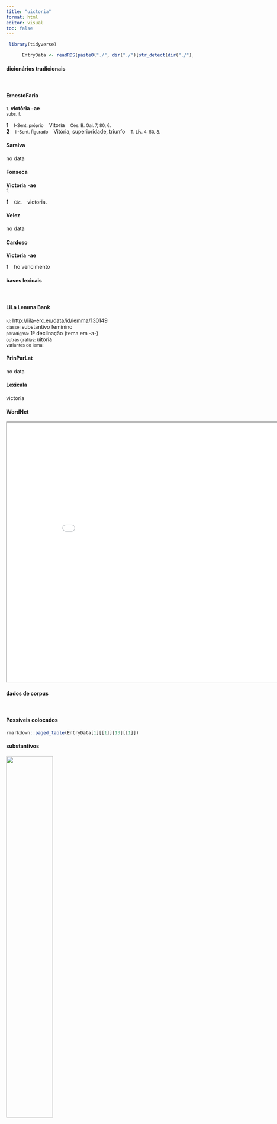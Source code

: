 ```yaml
---
title: "uictoria"
format: html
editor: visual
toc: false
---
```



```r
 library(tidyverse) 

      EntryData <- readRDS(paste0("./", dir("./")[str_detect(dir("./"), "_xx117-105-99-116-111-114-105-97xx_.rds")]))

```


#### dicionários tradicionais

&emsp;




::: panel-tabset

#### ErnestoFaria

<small>1.</small> <b>victōrĭa</b> <b>-ae</b> <br> <small>subs. f.</small> <br> <small></small>   <p> <b>1</b> &ensp; <small>I-Sent. próprio</small> &ensp; Vitória &ensp; <small>Cés. B. Gal. 7, 80, 6.</small> <br> <b>2</b> &ensp; <small>II-Sent. figurado</small> &ensp; Vitória, superioridade, triunfo &ensp; <small>T. Lív. 4, 50, 8.</small> </p>




#### Saraiva

no data




#### Fonseca

<b>Victoria</b> -<b>ae</b> <br> <small>f.</small>   <p> <b>1</b> &ensp; <small>Cic.</small> &ensp; victoria. </p>




#### Velez

no data




#### Cardoso

<b>Victoria</b> -<b>ae</b>   <p> <b>1</b> &ensp; ho vencimento </p>


:::



#### bases lexicais

&emsp;






::: panel-tabset

#### LiLa Lemma Bank

<small> id: </small> <a href=' http://lila-erc.eu/data/id/lemma/130149 ' target="_blank"> http://lila-erc.eu/data/id/lemma/130149 </a> <br>
<small> classe: </small> substantivo feminino   <br>
<small> paradigma: </small> 1ª declinação (tema em -a-) <br>
<small> outras grafias: </small> uitoria <br>
<small> variantes do lema: </small>  <br>





#### PrinParLat

no data




#### Lexicala

victōrĭa




#### WordNet

<iframe width='900' height='700' src='Media/Tree__xx117-105-99-116-111-114-105-97xx__sem_type_lexemes_pt.html'>

</iframe>


:::



#### dados de corpus

&emsp;




::: panel-tabset

#### Possíveis colocados

```r

rmarkdown::paged_table(EntryData[1][[1]][13][[1]])

```


#### substantivos

![](./Media/wordcloud__xx117-105-99-116-111-114-105-97xx__BY_collocate_scoreSUBST.webp){width=50% fig-alt='This chart plots collocate by scoreSUBST, for the headword uictoria here are all the values plotted: collocate: adipiscor; scoreSUBST: 0. collocate: monumentum; scoreSUBST: 2. collocate: spes; scoreSUBST: 2. collocate: ipse; scoreSUBST: 0. collocate: suus; scoreSUBST: 0. collocate: sed; scoreSUBST: 0. collocate: in; scoreSUBST: 0'}




#### adjetivos

![](./Media/wordcloud__xx117-105-99-116-111-114-105-97xx__BY_collocate_scoreADJ.webp){width=50% fig-alt='This chart plots collocate by scoreADJ, for the headword uictoria here are all the values plotted: collocate: adipiscor; scoreADJ: 0. collocate: monumentum; scoreADJ: 0. collocate: spes; scoreADJ: 0. collocate: ipse; scoreADJ: 0. collocate: suus; scoreADJ: 0. collocate: sed; scoreADJ: 0. collocate: in; scoreADJ: 0'}




#### verbos

![](./Media/wordcloud__xx117-105-99-116-111-114-105-97xx__BY_collocate_scoreVERBO.webp){width=50% fig-alt='This chart plots collocate by scoreVERBO, for the headword uictoria here are all the values plotted: collocate: adipiscor; scoreVERBO: 3. collocate: monumentum; scoreVERBO: 0. collocate: spes; scoreVERBO: 0. collocate: ipse; scoreVERBO: 0. collocate: suus; scoreVERBO: 0. collocate: sed; scoreVERBO: 0. collocate: in; scoreVERBO: 0'}




#### advérbios

![](./Media/wordcloud__xx117-105-99-116-111-114-105-97xx__BY_collocate_scoreADV.webp){width=50% fig-alt='This chart plots collocate by scoreADV, for the headword uictoria here are all the values plotted: collocate: adipiscor; scoreADV: 0. collocate: monumentum; scoreADV: 0. collocate: spes; scoreADV: 0. collocate: ipse; scoreADV: 0. collocate: suus; scoreADV: 0. collocate: sed; scoreADV: 0. collocate: in; scoreADV: 0'}




#### preposições e conjunções

![](./Media/wordcloud__xx117-105-99-116-111-114-105-97xx__BY_collocate_scoreFUNC.webp){width=50% fig-alt='This chart plots collocate by scoreFUNC, for the headword uictoria here are all the values plotted: collocate: adipiscor; scoreFUNC: 0. collocate: monumentum; scoreFUNC: 0. collocate: spes; scoreFUNC: 0. collocate: ipse; scoreFUNC: 0. collocate: suus; scoreFUNC: 0. collocate: sed; scoreFUNC: 0. collocate: in; scoreFUNC: 10'}


:::



::: panel-tabset

#### ExemplosTraduzidos

<p> ipsam hostis sui <b>uictoriam</b> uicit <br> <small> Sen.Ep.9.19 <br> Venceu a própria vitória de seu inimigo. <small> [JDD] </small> </small> </p>
; <p> aget illum per omnes terras <b>uictoria</b> sua <br> <small> Sen.Helv.9.8 <br> Sua vitória o levará por todas as terras. <small> [JDD] </small> </small> </p>
; <p> in fuga foeda mors est in <b>uictoria</b> gloriosa <br> <small> Cic.Phil.14.32.4 <br> A morte é feia na fuga; na vitória, é gloriosa. <small> [JDD] </small> </small> </p>
; <p> non enim iam causae sunt inter se sed <b>uictoriae</b> comparandae <br> <small> Cic.Marc.16 <br> Pois já não se devem comparar entre si as causas, mas as vitórias. <small> [JDD] </small> </small> </p>
; <p> igitur ei milites postquam <b>uictoriam</b> adepti sunt nihil relicui uictis fecere <br> <small> Sal.Cat.11.7 <br> Então, esses soldados, depois que obtiveram a vitória, não deixaram nenhum resto aos vencidos. <small> [JDD, de outra edição] </small> </small> </p>
; <p> cum uos considero milites et cum facta uostra aestumo magna me spes <b>uictoriae</b> tenet <br> <small> Sal.Cat.58.18 <br> Quando vos considero, soldados, e quando avalio os vosso feitos, uma grande esperança de vitória se apodera de mim. <small> [JDD, de outra edição] </small> </small> </p>
; <p> obstupescent posteri certe imperia prouincias Rhenum Oceanum Nilum pugnas innumerabilis incredibilis <b>uictorias</b> monumenta munera triumphos audientes et legentes tuos <br> <small> Cic.Marc.28 <br> Os pósteros, certamente, ficarão estupefactos ouvindo e lendo teu poder, tuas províncias, o Reno, o Oceano, o Nilo, as lutas inumeráveis, as incríveis vitórias, teus monumentos, tuas celebrações, teus triunfos. <small> [JDD] </small> </small> </p>





#### Frequência por autor

![](./Media/barchart__xx117-105-99-116-111-114-105-97xx__lemma_BY_author_Frequencies.webp){width=50% fig-alt='This charts plots the frequency of lemma by author_Frequencies. The Sallustius subcorpus registers the highest normalized frequency, with the value of 12.99 and an absolute frequency of 14. The Cicero subcorpus follows, with a normalized frequency of 4.11 and an absolute frequency of 66. the subcorpus with the least normalized frequency is Ovidius with the normalized value of 0 and an absolute freqeuncy of 0. here are all the values: subcorpus: Caesar ; normalized frequency: 8 ; absolute frequency: 3.0213762368759. subcorpus: Cicero ; normalized frequency: 66 ; absolute frequency: 4.11153472377962. subcorpus: Horatius ; normalized frequency: 1 ; absolute frequency: 0.888020602077968. subcorpus: Ovidius ; normalized frequency: 0 ; absolute frequency: 0. subcorpus: Phaedrus ; normalized frequency: 0 ; absolute frequency: 0. subcorpus: Sallustius ; normalized frequency: 14 ; absolute frequency: 12.9858083665708. subcorpus: Seneca ; normalized frequency: 3 ; absolute frequency: 0.559899964539669. subcorpus: Suetonius ; normalized frequency: 0 ; absolute frequency: 0. subcorpus: Tacitus ; normalized frequency: 1 ; absolute frequency: 3.43288705801579. subcorpus: Vergilius ; normalized frequency: 0 ; absolute frequency: 0. subcorpus: Hieronymus ; normalized frequency: 0 ; absolute frequency: 0'}




#### Frequência por gênero

![](./Media/barchart__xx117-105-99-116-111-114-105-97xx__lemma_BY_genre_Frequencies.webp){width=50% fig-alt='This charts plots the frequency of lemma by genre_Frequencies. The Prosa.oratória subcorpus registers the highest normalized frequency, with the value of 6.14 and an absolute frequency of 64. The Prosa.histórica subcorpus follows, with a normalized frequency of 5.6 and an absolute frequency of 23. the subcorpus with the least normalized frequency is Poesia.didática with the normalized value of 0 and an absolute freqeuncy of 0. here are all the values: subcorpus: Prosa.histórica ; normalized frequency: 23 ; absolute frequency: 5.59896784244991. subcorpus: Prosa.filosófica ; normalized frequency: 3 ; absolute frequency: 0.494225795291676. subcorpus: Prosa.oratória ; normalized frequency: 64 ; absolute frequency: 6.14480619857325. subcorpus: Prosa.epistolográfica ; normalized frequency: 2 ; absolute frequency: 0.529955748694984. subcorpus: Poesia.lírica ; normalized frequency: 1 ; absolute frequency: 0.84125515268781. subcorpus: Poesia.didática ; normalized frequency: 0 ; absolute frequency: 0. subcorpus: Poesia.trágica ; normalized frequency: 0 ; absolute frequency: 0. subcorpus: Poesia.épica ; normalized frequency: 0 ; absolute frequency: 0. subcorpus: Prosa.ficcional ; normalized frequency: 0 ; absolute frequency: 0'}




#### Frequência por século

![](./Media/barchart__xx117-105-99-116-111-114-105-97xx__lemma_BY_period_Frequencies.webp){width=50% fig-alt='This charts plots the frequency of lemma by period_Frequencies. The I.a.C. subcorpus registers the highest normalized frequency, with the value of 4.14 and an absolute frequency of 89. The I.d.C. subcorpus follows, with a normalized frequency of 0.46 and an absolute frequency of 3. the subcorpus with the least normalized frequency is IV.d.C. with the normalized value of 0 and an absolute freqeuncy of 0. here are all the values: subcorpus: I.a.C. ; normalized frequency: 89 ; absolute frequency: 4.14242494763789. subcorpus: I.d.C. ; normalized frequency: 3 ; absolute frequency: 0.458926112895824. subcorpus: II.d.C. ; normalized frequency: 1 ; absolute frequency: 2.61780104712042. subcorpus: IV.d.C. ; normalized frequency: 0 ; absolute frequency: 0'}


:::

